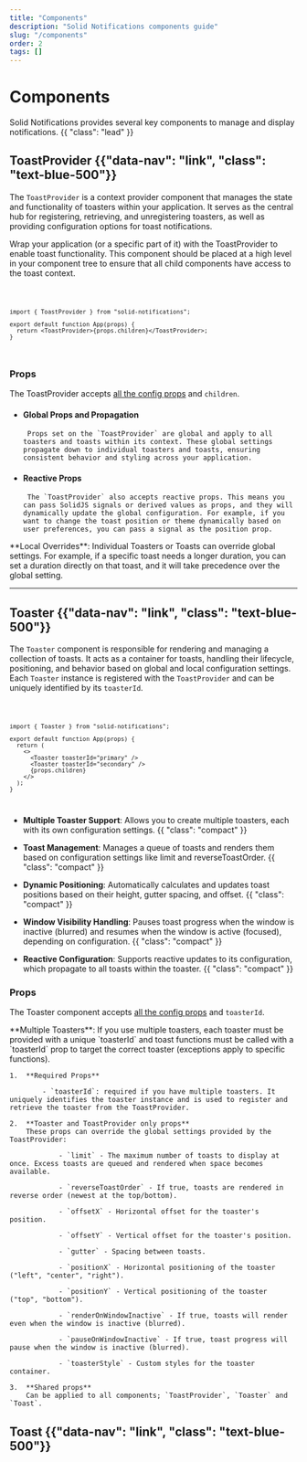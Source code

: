 ```yaml
---
title: "Components"
description: "Solid Notifications components guide"
slug: "/components"
order: 2
tags: []
---
```



<Title>Components</Title>

# Components

Solid Notifications provides several key components to manage and display notifications. {{ "class": "lead" }}

## ToastProvider {{"data-nav": "link", "class": "text-blue-500"}}

The `ToastProvider` is a context provider component that manages the state and functionality of toasters within your application. It serves as the central hub for registering, retrieving, and unregistering toasters, as well as providing configuration options for toast notifications.

Wrap your application (or a specific part of it) with the ToastProvider to enable toast functionality. This component should be placed at a high level in your component tree to ensure that all child components have access to the toast context.

<Code lang="tsx">

```tsx
import { ToastProvider } from "solid-notifications";

export default function App(props) {
  return <ToastProvider>{props.children}</ToastProvider>;
}
```

</Code>

### Props

The ToastProvider accepts [all the config props](/random) and `children`.

- #### Global Props and Propagation

       Props set on the `ToastProvider` are global and apply to all toasters and toasts within its context. These global settings propagate down to individual toasters and toasts, ensuring consistent behavior and styling across your application.

- #### Reactive Props

       The `ToastProvider` also accepts reactive props. This means you can pass SolidJS signals or derived values as props, and they will dynamically update the global configuration. For example, if you want to change the toast position or theme dynamically based on user preferences, you can pass a signal as the position prop.

<HighlightBlock type="info">
  **Local Overrides**: Individual Toasters or Toasts can override global
  settings. For example, if a specific toast needs a longer duration, you can
  set a duration directly on that toast, and it will take precedence over the
  global setting.
</HighlightBlock>

---

## Toaster {{"data-nav": "link", "class": "text-blue-500"}}

The `Toaster` component is responsible for rendering and managing a collection of toasts. It acts as a container for toasts, handling their lifecycle, positioning, and behavior based on global and local configuration settings. Each `Toaster` instance is registered with the `ToastProvider` and can be uniquely identified by its `toasterId`.

<Code lang="tsx">

```tsx
import { Toaster } from "solid-notifications";

export default function App(props) {
  return (
    <>
      <Toaster toasterId="primary" />
      <Toaster toasterId="secondary" />
      {props.children}
    </>
  );
}
```

</Code>

- **Multiple Toaster Support**: Allows you to create multiple toasters, each with its own configuration settings. {{ "class": "compact" }}

- **Toast Management**: Manages a queue of toasts and renders them based on configuration settings like limit and reverseToastOrder. {{ "class": "compact" }}

- **Dynamic Positioning**: Automatically calculates and updates toast positions based on their height, gutter spacing, and offset. {{ "class": "compact" }}

- **Window Visibility Handling**: Pauses toast progress when the window is inactive (blurred) and resumes when the window is active (focused), depending on configuration. {{ "class": "compact" }}

- **Reactive Configuration**: Supports reactive updates to its configuration, which propagate to all toasts within the toaster. {{ "class": "compact" }}

### Props

The Toaster component accepts [all the config props](/random) and `toasterId`.

<HighlightBlock type="warning">
  **Multiple Toasters**: If you use multiple toasters, each toaster must be
  provided with a unique `toasterId` and toast functions must be called with a
  `toasterId` prop to target the correct toaster (exceptions apply to specific
  functions).
</HighlightBlock>

    1.  **Required Props**

            - `toasterId`: required if you have multiple toasters. It uniquely identifies the toaster instance and is used to register and retrieve the toaster from the ToastProvider.

    2.  **Toaster and ToastProvider only props**
        These props can override the global settings provided by the ToastProvider:

                - `limit` - The maximum number of toasts to display at once. Excess toasts are queued and rendered when space becomes available.

                - `reverseToastOrder` - If true, toasts are rendered in reverse order (newest at the top/bottom).

                - `offsetX` - Horizontal offset for the toaster's position.

                - `offsetY` - Vertical offset for the toaster's position.

                - `gutter` - Spacing between toasts.

                - `positionX` - Horizontal positioning of the toaster ("left", "center", "right").

                - `positionY` - Vertical positioning of the toaster ("top", "bottom").

                - `renderOnWindowInactive` - If true, toasts will render even when the window is inactive (blurred).

                - `pauseOnWindowInactive` - If true, toast progress will pause when the window is inactive (blurred).

                - `toasterStyle` - Custom styles for the toaster container.

    3.  **Shared props**
        Can be applied to all components; `ToastProvider`, `Toaster` and `Toast`.

## Toast {{"data-nav": "link", "class": "text-blue-500"}}
